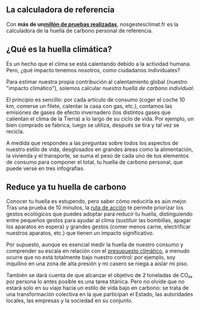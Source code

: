 ## La calculadora de referencia

Con **más de un<a href="/stats">millón de pruebas realizadas**</a>, nosgestesclimat.fr es la calculadora de la huella de carbono personal de referencia.

## ¿Qué es la huella climática?

Es un hecho que el clima se está calentando debido a la actividad humana. Pero, ¿qué impacto tenemos nosotros, como ciudadanos individuales?

Para estimar nuestra propia contribución al calentamiento global (nuestro "impacto climático"), solemos calcular _nuestra huella de carbono individual_.

El principio es sencillo: por cada artículo de consumo (coger el coche 10 km, comerse un filete, calentar la casa con gas, etc.), contamos las emisiones de gases de efecto invernadero (los distintos gases que calientan el clima de la Tierra) a lo largo de su ciclo de vida. Por ejemplo, un bien comprado se fabrica, luego se utiliza, después se tira y tal vez se recicla.

A medida que respondes a las preguntas sobre todos los aspectos de nuestro estilo de vida, desglosados en grandes áreas como la alimentación, la vivienda y el transporte, se suma el peso de cada uno de tus elementos de consumo para componer el total, tu huella de carbono personal, que puede verse en tres infografías.

## Reduce ya tu huella de carbono

Conocer tu huella es estupendo, pero saber cómo reducirla es aún mejor. Tras una prueba de 10 minutos, la <a href="https://nosgestesclimat.fr/actions">ruta de acción</a> te permite priorizar los gestos ecológicos que puedes adoptar para reducir tu huella, distinguiendo entre pequeños gestos para ayudar al clima (sustituir las bombillas, apagar los aparatos en espera) y grandes gestos (comer menos carne, electrificar nuestros aparatos, etc.) que tienen un impacto significativo.

Por supuesto, aunque es esencial medir la huella de nuestro consumo y comprender su escala en relación con el <a href="https://nosgestesclimat.fr/blog/budget">presupuesto climático</a>, a menudo ocurre que no está totalmente bajo nuestro control: por ejemplo, soy inquilino en una zona de alta presión y mi casero se niega a aislar mi piso.

También se dará cuenta de que alcanzar el objetivo de 2 toneladas de CO₂ₑ por persona lo antes posible es una tarea titánica. Pero no olvide que no estará solo en su viaje hacia un estilo de vida bajo en carbono: se trata de una transformación colectiva en la que participan el Estado, las autoridades locales, las empresas y la sociedad en su conjunto.
